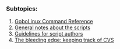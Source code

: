 {{ToC}}
===  Subtopics: ===
# [[GoboLinux Command Reference]]
# [[General notes about the scripts]]
# [[Guidelines for script authors]]
# [[The bleeding edge: keeping track of CVS]]


{{Handbook}}